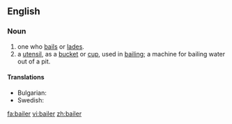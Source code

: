 ==English==

===Noun===
{{en-noun}}

# one who [[bail]]s or [[lade]]s.
# a [[utensil]], as a [[bucket]] or [[cup]], used in [[bailing]]; a machine for bailing water out of a pit.

====Translations====
{{trans-top|a utensil}}
* Bulgarian: {{t|bg|черпак|sc=Cyrl}}
* Swedish: {{t-|sv|öskar|n}}
{{trans-mid}}
{{trans-bottom}}

{{anagrams:en/abeilr}}
[[fa:bailer]]
[[vi:bailer]]
[[zh:bailer]]